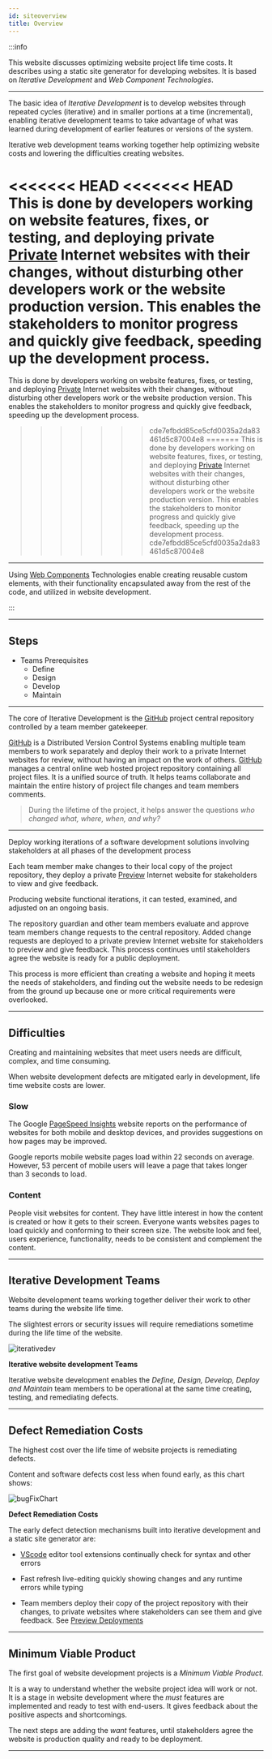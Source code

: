 ```yaml
---
id: siteoverview
title: Overview
---
```


:::info

This website discusses optimizing website project life time costs. It describes using a static site generator for developing websites. It is based on *Iterative Development* and *Web Component Technologies*.

---

The basic idea of *Iterative Development* is to develop websites through repeated cycles (iterative) and in smaller portions at a time (incremental), enabling iterative development teams to take advantage of what was learned during development of earlier features or versions of the system. 

Iterative web development teams working together help optimizing website costs and lowering the difficulties creating websites.

<<<<<<< HEAD
<<<<<<< HEAD
This is done by developers working on website features, fixes, or testing, and deploying private [Private](deploy#preview) Internet websites with their changes, without disturbing other developers work or the website production version. This enables the stakeholders to monitor progress and quickly give feedback, speeding up the development process.
=======
This is done by developers working on website features, fixes, or testing, and deploying [Private](deploy#preview) Internet websites with their changes, without disturbing other developers work or the website production version. This enables the stakeholders to monitor progress and quickly give feedback, speeding up the development process.
>>>>>>> cde7efbdd85ce5cfd0035a2da83461d5c87004e8
=======
This is done by developers working on website features, fixes, or testing, and deploying [Private](deploy#preview) Internet websites with their changes, without disturbing other developers work or the website production version. This enables the stakeholders to monitor progress and quickly give feedback, speeding up the development process.
>>>>>>> cde7efbdd85ce5cfd0035a2da83461d5c87004e8

---

Using [Web Components](Programming#web-components) Technologies enable creating reusable custom elements, with their functionality encapsulated away from the rest of the code, and utilized in website development.

:::

---

## Steps

- Teams Prerequisites
	- Define
	- Design
	- Develop
	- Maintain



---

The core of Iterative Development is the [GitHub](git-github#gitHub) project central repository controlled by a team member gatekeeper.

[GitHub](git-github#gitHub) is a Distributed Version Control Systems  enabling multiple team members to work separately and deploy their work to a private Internet websites for review, without having an impact on the work of others. [GitHub](git-github#gitHub) manages a central online web hosted project repository containing all project files. It is a unified source of truth. It helps teams collaborate and maintain the entire history of project file changes and team members comments.

> During the lifetime of the project, it helps answer the questions *who changed what, where, when, and why?* 

---

Deploy working iterations of a software development solutions involving stakeholders at all phases of the development process

Each team member make changes to their local copy of the project repository, they deploy a private [Preview](deploy#preview)  Internet website for stakeholders to view and give feedback.

Producing website functional iterations, it can tested, examined, and adjusted on an ongoing basis.

The repository guardian and other team members evaluate and approve team members change requests to the central repository. Added change requests are deployed to a private preview Internet website for stakeholders to preview and give feedback. This process continues until stakeholders agree the website is ready for a public deployment.

This process is more efficient than creating a website and hoping it meets the needs of stakeholders, and finding out the website needs to be redesign from the ground up because one or more critical requirements were overlooked.

---

## Difficulties

Creating and maintaining websites that meet users needs are difficult, complex, and time consuming.

When website development defects are mitigated early in development, life time website costs are lower.

### Slow

The Google [PageSpeed Insights](https://pagespeed.web.dev/) website reports on the performance of websites for both mobile and desktop devices, and provides suggestions on how pages may be improved.

Google reports mobile website pages load within 22 seconds on average. However, 53 percent of mobile users will leave a page that takes longer than 3 seconds to load.

### Content

People visit websites for content. They have little interest in how the content is created or how it gets to their screen. Everyone wants websites pages to load quickly and conforming to their screen size. The website look and feel, users experience, functionality, needs to be consistent and complement the content.

---

## Iterative Development Teams


Website development teams working together deliver their work to other teams during the website life time.

The slightest errors or security issues will require remediations sometime during the life time of the website.

![iterativedev](/img/iterativedev.png)

**Iterative website development Teams**

Iterative website development enables the *Define, Design, Develop, Deploy and Maintain* team members to be operational at the same time creating, testing, and remediating defects.

---

## Defect Remediation Costs

The highest cost over the life time of website projects is remediating defects.

Content and software defects cost less when found early, as this chart shows:

![bugFixChart](/img/bugFixChart.jpg)

**Defect Remediation Costs**

The early defect detection mechanisms built into iterative development and a static site generator are:

- [VScode](developmenttools#vscode) editor tool extensions continually check for syntax and other errors

- Fast refresh live-editing quickly showing changes and any runtime errors while typing

- Team members deploy their copy of the project repository with their changes, to private websites where stakeholders can see them and give feedback.  See [Preview Deployments](glossary#preview-deployments)

---

## Minimum Viable Product

The first goal of website development projects is a *Minimum Viable Product*. 

It is a way to understand whether the website project idea will work or not. It is a stage in website development where the *must* features are implemented and ready to test with end-users. It gives feedback about the positive aspects and shortcomings.

The next steps are adding the *want* features, until stakeholders agree the website is production quality and ready to be deployment.

---

